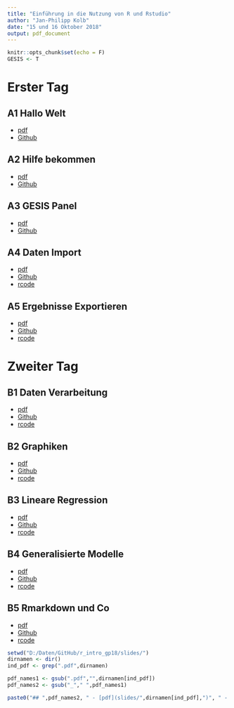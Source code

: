```yaml
---
title: "Einführung in die Nutzung von R und Rstudio"
author: "Jan-Philipp Kolb"
date: "15 und 16 Oktober 2018"
output: pdf_document
---
```


```r
knitr::opts_chunk$set(echo = F)
GESIS <- T
```

# Erster Tag

## A1 Hallo Welt 

- [pdf](slides/A1_HalloWelt.pdf)
- [Github](slides/A1_HalloWelt.md)

## A2 Hilfe bekommen 

- [pdf](slides/A2_HilfeBekommen.pdf) 
- [Github](slides/A2_HilfeBekommen.md)

## A3 GESIS Panel 

- [pdf](slides/A3_GESISPanel.pdf) 
- [Github](slides/A3_GESISPanel.md)

## A4 Daten Import 

- [pdf](slides/A4_DatenImport.pdf) 
- [Github](slides/A4_DatenImport.md) 
- [rcode](slides/A4_DatenImport.R)

## A5 Ergebnisse Exportieren 
- [pdf](slides/A5_ErgebnisseExportieren.pdf) 
- [Github](slides/A5_ErgebnisseExportieren.md)
- [rcode](slides/A5_ErgebnisseExportieren.R)

# Zweiter Tag 

## B1 Daten Verarbeitung 
- [pdf](slides/B1_DatenVerarbeitung.pdf) 
- [Github](slides/B1_DatenVerarbeitung.md) 
- [rcode](slides/B1_DatenVerarbeitung.R)

## B2 Graphiken 
- [pdf](slides/B2_Graphiken.pdf) 
- [Github](slides/B2_Graphiken.md) 
- [rcode](slides/B2_Graphiken.R)

## B3 Lineare Regression 
- [pdf](slides/B3_linreg.pdf) 
- [Github](slides/B3_linreg.md) 
- [rcode](slides/B3_linreg.R)

## B4 Generalisierte Modelle 

- [pdf](slides/B4_logreg.pdf) 
- [Github](slides/B4_logreg.md) 
- [rcode](slides/B4_logreg.R)                                                            

## B5 Rmarkdown und Co 

- [pdf](slides/B5_rmarkdown_co.pdf) 
- [Github](slides/B5_rmarkdown_co.md) 
- [rcode](slides/B5_rmarkdown_co.R)

```r
setwd("D:/Daten/GitHub/r_intro_gp18/slides/")
dirnamen <- dir()
ind_pdf <- grep(".pdf",dirnamen)

pdf_names1 <- gsub(".pdf","",dirnamen[ind_pdf])
pdf_names2 <- gsub("_"," ",pdf_names1)

paste0("## ",pdf_names2, " - [pdf](slides/",dirnamen[ind_pdf],")", " - [Github](slides/",pdf_names1,".md) - [rcode](slides/",pdf_names1,".R)")
```
